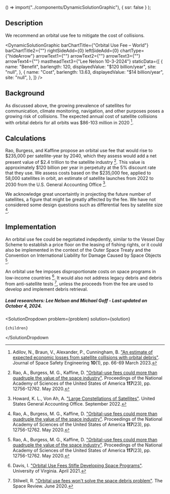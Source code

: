 
  () => import("../components/DynamicSolutionGraphic"),
  { ssr: false }
);


## Description

We recommend an orbital use fee to mitigate the cost of collisions.

<DynamicSolutionGraphic
  barChartTitle={"Orbital Use Fee – World"}
  barChartTitle2={""}
  rightSideAdd={0}
  leftSideAdd={0}
  chartType={"hideArrow"}
  arrowText1={""}
  arrowText2={""}
  arrowText3={""}
  arrowText4={""}
  mastheadText3={"Lee Nelson 10-3-2024"}
  staticData={[
    {
      name: "Benefit",
      barlength: 120,
      displayedValue: "$120 billion/year",
      site: "null",
    },
    {
      name: "Cost",
      barlength: 13.63,
      displayedValue: "$14 billion/year",
      site: "null",
    },
  ]}
/>

## Background

As discussed above, the growing prevalence of satellites for communication, climate monitoring, navigation, and other purposes poses a growing risk of collisions. The expected annual cost of satellite collisions with orbital debris for all orbits was $86-103 million in 2020 [^"1"].

## Calculations

Rao, Burgess, and Kaffine propose an orbital use fee that would rise to $235,000 per satellite-year by 2040, which they assess would add a net present value of $2.4 trillion to the satellite industry [^"22"]. This value is approximately $120 billion per year in perpetuity at the 5% discount rate that they use. We assess costs based on the $235,000 fee, applied to 58,000 satellites in orbit, an estimate of satellite launches from 2022 to 2030 from the U.S. General Accounting Office [^"2"].

We acknowledge great uncertaintly in projecting the future number of satellites, a figure that might be greatly affected by the fee. We have not considered some design questions such as differential fees by satellite size [^"22"].

## Implementation

An orbital use fee could be negotiated indepdently, similar to the Vessel Day Scheme to establish a price floor on the leasing of fishing rights, or it could also be implemented in the context of the Outer Space Treaty and the Convention on International Liability for Damage Caused by Space Objects [^"22"].

An orbital use fee imposes disproportionate costs on space programs in low-income countries [^"4"]. It would also not address legacy debris and debris from anti-satellite tests [^"25"], unless the proceeds from the fee are used to develop and implement debris retrieval.

##### Lead researchers: Lee Nelson and Michael Goff - Last updated on October 4, 2024.

[^"4"]: Davis, I. ["Orbital Use Fees Stifle Developing Space Programs"](https://libraetd.lib.virginia.edu/downloads/br86b4355?filename=Davis_Ian_STS_Research_Paper.pdf). University of Virginia. April 2021.
[^"22"]: Rao, A., Burgess, M. G., Kaffine, D. ["Orbital-use fees could more than quadruple the value of the space industry"](https://www.pnas.org/doi/10.1073/pnas.1921260117). Proceedings of the National Academy of Sciences of the United States of America **117**(23), pp. 12756-12762. May 2020.
[^"25"]: Stilwell, R. ["Orbital use fees won't solve the space debris problem"](https://www.thespacereview.com/article/3971/1). The Space Review. June 2020.
[^"1"]: Adilov, N., Braun, V., Alexander, P., Cunningham, B. ["An estimate of expected economic losses from satellite collisions with orbital debris"](https://www.sciencedirect.com/science/article/abs/pii/S2468896723000022?via%3Dihub). Journal of Space Safety Engineering **10**(1), pp. 66-69 March 2023.
[^"2"]: Howard, K. L., Von Ah, A. ["Large Constellations of Satellites"](https://www.gao.gov/products/gao-22-105166). United States General Accounting Office. September 2022.

  <SolutionDropdown 
    problem={problem} 
    solution={solution}
  >
    {children}
  </SolutionDropdown

>
